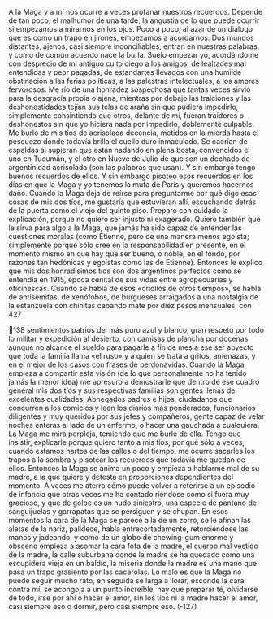 A la Maga y a mí nos ocurre a veces profanar nuestros recuerdos. Depende de
tan poco, el malhumor de una tarde, la angustia de lo que puede ocurrir si
empezamos a mirarnos en los ojos. Poco a poco, al azar de un diálogo que es
como un trapo en jirones, empezamos a acordarnos. Dos mundos distantes,
ajenos, casi siempre inconciliables, entran en nuestras palabras, y como de
común acuerdo nace la burla. Suelo empezar yo, acordándome con desprecio de
mi antiguo culto ciego a los amigos, de lealtades mal entendidas y peor pagadas,
de estandartes llevados con una humilde obstinación a las ferias políticas, a las
palestras intelectuales, a los amores fervorosos. Me río de una honradez
sospechosa que tantas veces sirvió para la desgracia propia o ajena, mientras por
debajo las traiciones y las deshonestidades tejían sus telas de araña sin que
pudiera impedirlo, simplemente consintiendo que otros, delante de mí, fueran
traidores o deshonestos sin que yo hiciera nada por impedirlo, doblemente
culpable. Me burlo de mis tíos de acrisolada decencia, metidos en la mierda hasta
el pescuezo donde todavía brilla el cuello duro inmaculado. Se caerían de
espaldas si supieran que están nadando en plena bosta, convencidos el uno en
Tucumán, y el otro en Nueve de Julio de que son un dechado de argentinidad
acrisolada (son las palabras que usan). Y sin embargo tengo buenos recuerdos de
ellos. Y sin embargo pisoteo esos recuerdos en los días en que la Maga y yo
tenemos la mufa de París y queremos hacernos daño.
Cuando la Maga deja de reírse para preguntarme por qué digo esas cosas de
mis dos tíos, me gustaría que estuvieran allí, escuchando detrás de la puerta
como el viejo del quinto piso. Preparo con cuidado la explicación, porque no
quiero ser injusto ni exagerado. Quiero también que le sirva para algo a la Maga,
que jamás ha sido capaz de entender las cuestiones morales (como Etienne, pero
de una manera menos egoísta; simplemente porque sólo cree en la
responsabilidad en presente, en el momento mismo en que hay que ser bueno, o
noble; en el fondo, por razones tan hedónicas y egoístas como las de Etienne).
Entonces le explico que mis dos honradísimos tíos son dos argentinos
perfectos como se entendía en 1915, época cenital de sus vidas entre
agropecuarias y oficinescas. Cuando se habla de esos «criollos de otros tiempos»,
se habla de antisemitas, de xenófobos, de burgueses arraigados a una nostalgia
de la estanzuela con chinitas cebando mate por diez pesos mensuales, con
427

138
sentimientos patrios del más puro azul y blanco, gran respeto por todo lo militar
y expedición al desierto, con camisas de plancha por docenas aunque no alcance
el sueldo para pagarle a fin de mes a ese ser abyecto que toda la familia llama «el
ruso» y a quien se trata a gritos, amenazas, y en el mejor de los casos con frases
de perdonavidas. Cuando la Maga empieza a compartir esta visión (de lo que
personalmente no ha tenido jamás la menor idea) me apresuro a demostrarle que
dentro de ese cuadro general mis dos tíos y sus respectivas familias son gentes
llenas de excelentes cualidades. Abnegados padres e hijos, ciudadanos que
concurren a los comicios y leen los diarios más ponderados, funcionarios
diligentes y muy queridos por sus jefes y compañeros, gente capaz de velar
noches enteras al lado de un enfermo, o hacer una gauchada a cualquiera. La
Maga me mira perpleja, temiendo que me burle de ella. Tengo que insistir,
explicarle porque quiero tanto a mis tíos, por qué sólo a veces, cuando estamos
hartos de las calles o del tiempo, me ocurre sacarles los trapos a la sombra y
pisotear los recuerdos que todavía me quedan de ellos. Entonces la Maga se
anima un poco y empieza a hablarme mal de su madre, a la que quiere y detesta
en proporciones dependientes del momento. A veces me aterra cómo puede
volver a referirse a un episodio de infancia que otras veces me ha contado
riéndose como si fuera muy gracioso, y que de golpe es un nudo siniestro, una
especie de pantano de sanguijuelas y garrapatas que se persiguen y se chupan.
En esos momentos la cara de la Maga se parece a la de un zorro, se le afinan las
aletas de la nariz, palidece, habla entrecortadamente, retorciéndose las manos y
jadeando, y como de un globo de chewing-gum enorme y obsceno empieza a
asomar la cara fofa de la madre, el cuerpo mal vestido de la madre, la calle
suburbana donde la madre se ha quedado como una escupidera vieja en un
baldío, la miseria donde la madre es una mano que pasa un trapo grasiento por
las cacerolas. Lo malo es que la Maga no puede seguir mucho rato, en seguida se
larga a llorar, esconde la cara contra mí, se acongoja a un punto increíble, hay
que preparar té, olvidarse de todo, irse por ahí o hacer el amor, sin los tíos ni la
madre hacer el amor, casi siempre eso o dormir, pero casi siempre eso.
(-127)
